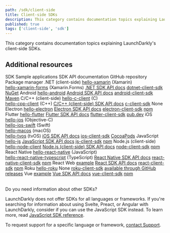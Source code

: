 ```yaml
---
path: /sdk/client-side
title: Client-side SDKs
description: This category contains documentation topics explaining LaunchDarkly's client-side SDKs.
published: true
tags: ['client-side', 'sdk']
---
```


This category contains documentation topics explaining LaunchDarkly's client-side SDKs.

<ClientSideSdks />

## Additional resources

<Table>
  <TableHeader>
    <TableHeadCell>SDK</TableHeadCell>
    <TableHeadCell>Sample applications</TableHeadCell>
    <TableHeadCell>SDK API documentation</TableHeadCell>
    <TableHeadCell>GitHub repository</TableHeadCell>
    <TableHeadCell>Package manager</TableHeadCell>
  </TableHeader>
  <TableBody>
    <TableRow>
      <TableCell>.NET (client-side)</TableCell>
      <TableCell><a href="https://github.com/launchdarkly/hello-xamarin">hello-xamarin</a> (Xamarin)<br/> <a href="https://github.com/launchdarkly/hello-xamarin-forms">hello-xamarin-forms</a> (Xamarin.Forms)</TableCell>
      <TableCell><a href="https://launchdarkly.github.io/dotnet-client-sdk/">.NET SDK API docs</a></TableCell>
      <TableCell><a href="https://github.com/launchdarkly/dotnet-client-sdk">dotnet-client-sdk</a></TableCell>
      <TableCell><a href="https://www.nuget.org/packages/LaunchDarkly.ClientSdk/">NuGet</a></TableCell>
    </TableRow>
    <TableRow>
      <TableCell>Android</TableCell>
      <TableCell><a href="https://github.com/launchdarkly/hello-android">hello-android</a></TableCell>
      <TableCell><a href="https://launchdarkly.github.io/android-client-sdk/">Android SDK API docs</a></TableCell>
      <TableCell><a href="https://github.com/launchdarkly/android-client-sdk">android-client-sdk</a></TableCell>
      <TableCell><a href="https://mvnrepository.com/artifact/com.launchdarkly/launchdarkly-android-client-sdk">Maven</a></TableCell>
    </TableRow>
    <TableRow>
      <TableCell>C/C++ (client-side)</TableCell>
      <TableCell><a href="https://github.com/launchdarkly/hello-c-client">hello-c-client</a> (C)<br/> <a href="https://github.com/launchdarkly/hello-cpp-client">hello-cpp-client</a> (C++)</TableCell>
      <TableCell><a href="https://launchdarkly.github.io/c-client-sdk/">C/C++ (client-side) SDK API docs</a></TableCell>
      <TableCell><a href="https://github.com/launchdarkly/c-client-sdk">c-client-sdk</a></TableCell>
      <TableCell>None</TableCell>
    </TableRow>
    <TableRow>
      <TableCell>Electron</TableCell>
      <TableCell><a href="https://github.com/launchdarkly/hello-electron">hello-electron</a></TableCell>
      <TableCell><a href="https://launchdarkly.github.io/electron-client-sdk/">Electron SDK API docs</a></TableCell>
      <TableCell><a href="https://github.com/launchdarkly/electron-client-sdk">electron-client-sdk</a></TableCell>
      <TableCell><a href="https://www.npmjs.com/package/launchdarkly-electron-client-sdk">npm</a></TableCell>
    </TableRow>
    <TableRow>
      <TableCell>Flutter</TableCell>
      <TableCell><a href="https://github.com/launchdarkly/hello-flutter">hello-flutter</a></TableCell>
      <TableCell><a href="https://launchdarkly.github.io/flutter-client-sdk/">Flutter SDK API docs</a></TableCell>
      <TableCell><a href="https://github.com/launchdarkly/flutter-client-sdk">flutter-client-sdk</a></TableCell>
      <TableCell><a href="https://pub.dev/packages/launchdarkly_flutter_client_sdk">pub.dev</a></TableCell>
    </TableRow>
    <TableRow>
      <TableCell>iOS</TableCell>
      <TableCell><a href="https://github.com/launchdarkly/hello-ios">hello-ios</a> (Objective-C)<br/> <a href="https://github.com/launchdarkly/hello-ios-swift">hello-ios-swift</a> (Swift)<br/> <a href="https://github.com/launchdarkly/hello-macos">hello-macos</a> (macOS)<br/> <a href="https://github.com/launchdarkly/hello-tvos">hello-tvos</a> (tvOS)</TableCell>
      <TableCell><a href="https://launchdarkly.github.io/ios-client-sdk/">iOS SDK API docs</a></TableCell>
      <TableCell><a href="https://github.com/launchdarkly/ios-client-sdk/tree/v5">ios-client-sdk</a></TableCell>
      <TableCell><a href="https://cocoapods.org/pods/LaunchDarkly">CocoaPods</a></TableCell>
    </TableRow>
    <TableRow>
      <TableCell>JavaScript</TableCell>
      <TableCell><a href="https://github.com/launchdarkly/hello-js">hello-js</a></TableCell>
      <TableCell><a href="https://launchdarkly.github.io/js-client-sdk/">JavaScript SDK API docs</a></TableCell>
      <TableCell><a href="https://github.com/launchdarkly/js-client-sdk">js-client-sdk</a></TableCell>
      <TableCell><a href="https://www.npmjs.com/package/launchdarkly-js-client-sdk">npm</a></TableCell>
    </TableRow>
    <TableRow>
      <TableCell>Node.js (client-side)</TableCell>
      <TableCell><a href="https://github.com/launchdarkly/hello-node-client">hello-node-client</a></TableCell>
      <TableCell><a href="https://launchdarkly.github.io/node-client-sdk/">Node.js (client-side) SDK API docs</a></TableCell>
      <TableCell><a href="https://github.com/launchdarkly/node-client-sdk">node-client-sdk</a></TableCell>
      <TableCell><a href="https://www.npmjs.com/package/launchdarkly-node-client-sdk">npm</a></TableCell>
    </TableRow>
    <TableRow>
      <TableCell>React Native</TableCell>
      <TableCell><a href="https://github.com/launchdarkly/hello-react-native">hello-react-native</a> (JavaScript)<br/> <a href="https://github.com/launchdarkly/hello-react-native-typescript">hello-react-native-typescript</a> (TypeScript)</TableCell>
      <TableCell><a href="https://launchdarkly.github.io/react-native-client-sdk/">React Native SDK API docs</a></TableCell>
      <TableCell><a href="https://github.com/launchdarkly/react-native-client-sdk">react-native-client-sdk</a></TableCell>
      <TableCell><a href="https://www.npmjs.com/package/launchdarkly-react-native-client-sdk">npm</a></TableCell>
    </TableRow>
    <TableRow>
      <TableCell>React Web</TableCell>
      <TableCell><a href="/sdk/client-side/react/react-web#example-app">example</a></TableCell>
      <TableCell><a href="https://launchdarkly.github.io/react-client-sdk/">React SDK API docs</a></TableCell>
      <TableCell><a href="https://github.com/launchdarkly/react-client-sdk">react-client-sdk</a></TableCell>
      <TableCell><a href="https://www.npmjs.com/package/launchdarkly-react-client-sdk">npm</a></TableCell>
    </TableRow>
    <TableRow>
      <TableCell>Roku</TableCell>
      <TableCell><a href="https://github.com/launchdarkly/hello-roku">hello-roku</a></TableCell>
      <TableCell>None</TableCell>
      <TableCell><a href="https://github.com/launchdarkly/roku-client-sdk">roku-client-sdk</a></TableCell>
      <TableCell><a href="https://github.com/launchdarkly/roku-client-sdk/releases">available through GitHub releases</a></TableCell>
    </TableRow>
    <TableRow>
      <TableCell>Vue</TableCell>
      <TableCell><a href="/sdk/client-side/vue#example-app">example</a></TableCell>
      <TableCell><a href="https://launchdarkly.github.io/vue-client-sdk/">Vue SDK API docs</a></TableCell>
      <TableCell><a href="https://github.com/launchdarkly/vue-client-sdk">vue-client-sdk</a></TableCell>
      <TableCell><a href="https://www.npmjs.com/package/launchdarkly-vue-client-sdk">npm</a></TableCell>
    </TableRow>
  </TableBody>
</Table>

<Callout intent="info">
<CalloutTitle>Do you need information about other SDKs?</CalloutTitle>
<CalloutDescription>

LaunchDarkly does not offer SDKs for all languages or frameworks. If you're searching for information about using Svelte, Preact, or Angular with LaunchDarkly, consider if you can use the JavaScript SDK instead. To learn more, read [JavaScript SDK reference](/sdk/client-side/javascript).

To request support for a specific language or framework, [contact Support](https://support.launchdarkly.com/hc/en-us/requests/new).

</CalloutDescription>
</Callout>